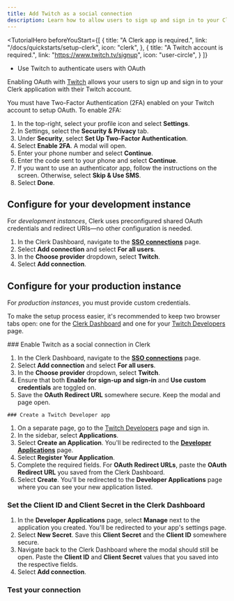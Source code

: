 ```yaml
---
title: Add Twitch as a social connection
description: Learn how to allow users to sign up and sign in to your Clerk app with their Twitch account with OAuth.
---
```


<TutorialHero
  beforeYouStart={[
    {
      title: "A Clerk app is required.",
      link: "/docs/quickstarts/setup-clerk",
      icon: "clerk",
    },
    {
      title: "A Twitch account is required.",
      link: "https://www.twitch.tv/signup",
      icon: "user-circle",
    }
  ]}
>
  - Use Twitch to authenticate users with OAuth
</TutorialHero>

Enabling OAuth with [Twitch](https://dev.twitch.tv/docs/api/reference#oauth-client-credentials-flow) allows your users to sign up and sign in to your Clerk application with their Twitch account.

 You must have Two-Factor Authentication (2FA) enabled on your Twitch account to setup OAuth. To enable 2FA:
 1. In the top-right, select your profile icon and select **Settings**.
 1. In Settings, select the **Security & Privacy** tab.
 1. Under **Security**, select **Set Up Two-Factor Authentication**.
 1. Select **Enable 2FA**. A modal will open.
 1. Enter your phone number and select **Continue**.
 1. Enter the code sent to your phone and select **Continue**.
 1. If you want to use an authenticator app, follow the instructions on the screen. Otherwise, select **Skip & Use SMS**.
 1. Select **Done**.

## Configure for your development instance

For _development instances_, Clerk uses preconfigured shared OAuth credentials and redirect URIs—no other configuration is needed.

1. In the Clerk Dashboard, navigate to the [**SSO connections**](https://dashboard.clerk.com/last-active?path=user-authentication/sso-connections) page.
1. Select **Add connection** and select **For all users**.
1. In the **Choose provider** dropdown, select **Twitch**.
1. Select **Add connection**.

## Configure for your production instance

For _production instances_, you must provide custom credentials.

To make the setup process easier, it's recommended to keep two browser tabs open: one for the [Clerk Dashboard](https://dashboard.clerk.com/last-active?path=user-authentication/sso-connections) and one for your [Twitch Developers](https://dev.twitch.tv/console) page.

<Steps>
  ### Enable Twitch as a social connection in Clerk

  1. In the Clerk Dashboard, navigate to the [**SSO connections**](https://dashboard.clerk.com/last-active?path=user-authentication/sso-connections) page.
  1. Select **Add connection** and select **For all users**.
  1. In the **Choose provider** dropdown, select **Twitch**.
  1. Ensure that both **Enable for sign-up and sign-in** and **Use custom credentials** are toggled on.
  1. Save the **OAuth Redirect URL** somewhere secure. Keep the modal and page open.

    ### Create a Twitch Developer app

  1. On a separate page, go to the [Twitch Developers](https://dev.twitch.tv/console) page and sign in.
  1. In the sidebar, select **Applications**.
  1. Select **Create an Application**. You'll be redirected to the [**Developer Applications**](https://dev.twitch.tv/console/apps) page.
  1. Select **Register Your Application**.
  1. Complete the required fields. For **OAuth Redirect URLs**, paste the **OAuth Redirect URL** you saved from the Clerk Dashboard.
  1. Select **Create**. You'll be redirected to the **Developer Applications** page where you can see your new application listed.

  ### Set the Client ID and Client Secret in the Clerk Dashboard

  1. In the **Developer Applications** page, select **Manage** next to the application you created. You'll be redirected to your app's settings page.
  1. Select **New Secret**. Save this **Client Secret** and the **Client ID** somewhere secure.
  1. Navigate back to the Clerk Dashboard where the modal should still be open. Paste the **Client ID** and **Client Secret** values that you saved into the respective fields.
  1. Select **Add connection**.

  ### Test your connection

  <Include src="_partials/authentication/test-your-connection" />
</Steps>
